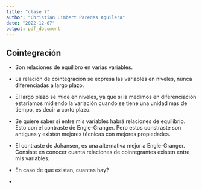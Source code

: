```yaml
---
title: "clase 7"
author: "Christian Limbert Paredes Aguilera"
date: "2022-12-07"
output: pdf_document
---
```


## Cointegración

- Son relaciones de equilibro en varias variables.

- La relación de cointegración se expresa las variables en niveles, nunca diferenciadas a largo plazo.

- El largo plazo se mide en niveles, ya que si la medimos en diferenciación estaríamos midiendo la variación cuando se tiene una unidad más de tiempo, es decir a corto plazo.

- Se quiere saber si entre mis variables habrá relaciones de equilibrio. Esto con el contraste de Engle-Granger. Pero estos constraste son antiguas y existen mejores técnicas con mejores propiedades.

- El contraste de Johansen, es una alternativa mejor a Engle-Granger. Consiste en conocer cuanta relaciones de coinregrantes existen entre mis variables.

- En caso de que existan, cuantas hay?

- 